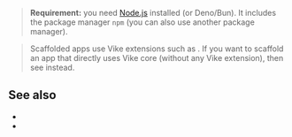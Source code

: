 
<div style={{height: 30}}></div>

<BatiWidget />

<BatiNote />

<div style={{height: 10}}></div>

> **Requirement:** you need [Node.js](https://nodejs.org) installed (or Deno/Bun). It includes the package manager `npm` (you can also use another package manager).

> Scaffolded apps use Vike extensions such as <UiFrameworkExtension name />. If you want to scaffold an app that directly uses Vike core (without any Vike extension), then see <Link href="/new/core" /> instead.

## See also

- <Link href="/new/core" />
- <Link href="/add" />
